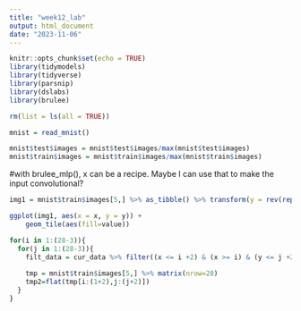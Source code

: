 ```yaml
---
title: "week12_lab"
output: html_document
date: "2023-11-06"
---
```


```r
knitr::opts_chunk$set(echo = TRUE)
library(tidymodels)
library(tidyverse)
library(parsnip)
library(dslabs)
library(brulee)
```


```r
rm(list = ls(all = TRUE))

mnist = read_mnist()

mnist$test$images = mnist$test$images/max(mnist$test$images)
mnist$train$images = mnist$train$images/max(mnist$train$images)

```

#with brulee_mlp(), x can be a recipe. Maybe I can use that to make the input convolutional?

```r
img1 = mnist$train$images[5,] %>% as_tibble() %>% transform(y = rev(rep(1:28,each=28)), x = rep(1:28, times = 28))#%>% matrix(nrow=28,ncol=28) 

ggplot(img1, aes(x = x, y = y)) +
    geom_tile(aes(fill=value))

```
```r
for(i in 1:(28-3)){
  for(j in 1:(28-3)){
    filt_data = cur_data %>% filter((x <= i +2) & (x >= i) & (y <= j +2) & (y >= j))
    
    tmp = mnist$train$images[5,] %>% matrix(nrow=28) 
    tmp2=flat(tmp[i:(1+2),j:(j+2)])
  }
}
```

